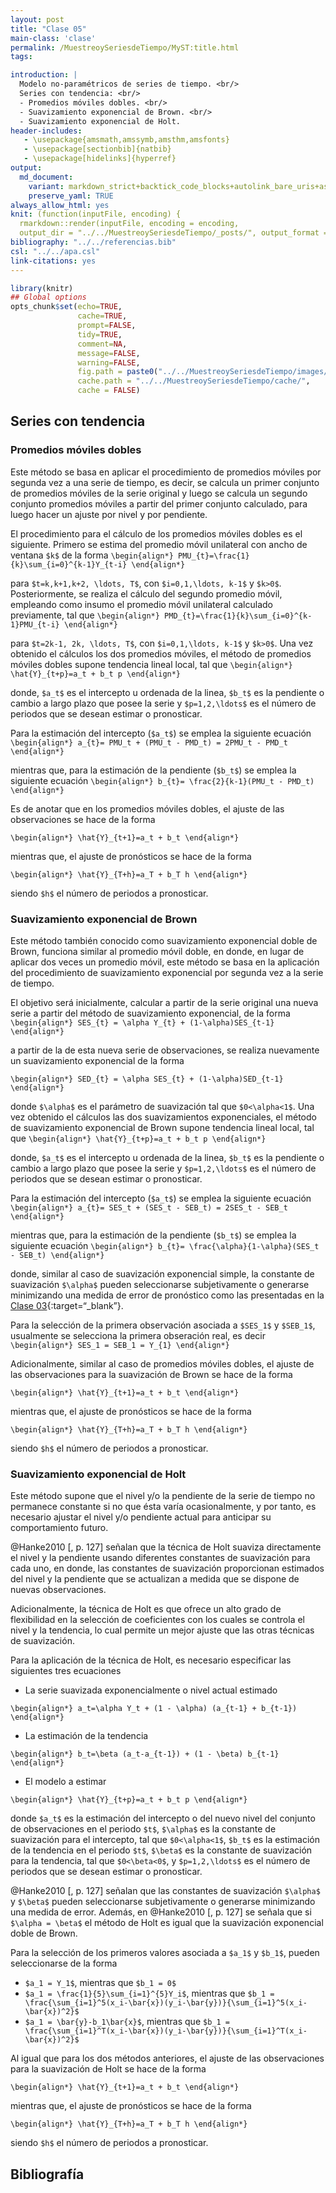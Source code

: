 ```yaml
---
layout: post
title: "Clase 05"
main-class: 'clase'
permalink: /MuestreoySeriesdeTiempo/MyST:title.html
tags:

introduction: |
  Modelo no-paramétricos de series de tiempo. <br/>
  Series con tendencia: <br/>
  - Promedios móviles dobles. <br/>
  - Suavizamiento exponencial de Brown. <br/>
  - Suavizamiento exponencial de Holt.
header-includes:
   - \usepackage{amsmath,amssymb,amsthm,amsfonts}
   - \usepackage[sectionbib]{natbib}
   - \usepackage[hidelinks]{hyperref}
output:
  md_document:
    variant: markdown_strict+backtick_code_blocks+autolink_bare_uris+ascii_identifiers+tex_math_single_backslash
    preserve_yaml: TRUE
always_allow_html: yes   
knit: (function(inputFile, encoding) {
  rmarkdown::render(inputFile, encoding = encoding,
  output_dir = "../../MuestreoySeriesdeTiempo/_posts/", output_format = "all"  ) })
bibliography: "../../referencias.bib"
csl: "../../apa.csl"
link-citations: yes
---
```


```r
library(knitr)
## Global options
opts_chunk$set(echo=TRUE,
               cache=TRUE,
               prompt=FALSE,
               tidy=TRUE,
               comment=NA,
               message=FALSE,
               warning=FALSE,
               fig.path = paste0("../../MuestreoySeriesdeTiempo/images/", "Clase05"),
               cache.path = "../../MuestreoySeriesdeTiempo/cache/",
               cache = FALSE)
```

## Series con tendencia
### Promedios móviles dobles
Este método se basa en aplicar el procedimiento de promedios móviles por segunda vez a una serie de tiempo, es decir, se calcula un primer conjunto de promedios móviles de la serie original y luego se calcula un segundo conjunto promedios móviles a partir del primer conjunto calculado, para luego hacer un ajuste por nivel y por pendiente. 

El procedimiento para el cálculo de los promedios móviles dobles es el siguiente. Primero se estima del promedio móvil unilateral con ancho de ventana `$k$` de la forma
`\begin{align*}
PMU_{t}=\frac{1}{k}\sum_{i=0}^{k-1}Y_{t-i}
\end{align*}`

para `$t=k,k+1,k+2, \ldots, T$`, con `$i=0,1,\ldots, k-1$` y `$k>0$`. Posteriormente, se realiza el cálculo del segundo promedio móvil, empleando como insumo el promedio móvil unilateral calculado previamente, tal que
`\begin{align*}
PMD_{t}=\frac{1}{k}\sum_{i=0}^{k-1}PMU_{t-i}
\end{align*}`

para `$t=2k-1, 2k, \ldots, T$`, con `$i=0,1,\ldots, k-1$` y `$k>0$`. Una vez obtenido el cálculos los dos promedios móviles, el método de promedios móviles dobles supone tendencia lineal local, tal que 
`\begin{align*}
\hat{Y}_{t+p}=a_t + b_t p
\end{align*}`

donde, `$a_t$` es el intercepto u ordenada de la linea, `$b_t$` es la pendiente o cambio a largo plazo que posee la serie y `$p=1,2,\ldots$` es el número de periodos que se desean estimar o pronosticar.

Para la estimación del intercepto (`$a_t$`) se emplea la siguiente ecuación
`\begin{align*}
a_{t}= PMU_t + (PMU_t - PMD_t) = 2PMU_t - PMD_t
\end{align*}`

mientras que, para la estimación de la pendiente (`$b_t$`) se emplea la siguiente ecuación
`\begin{align*}
b_{t}= \frac{2}{k-1}(PMU_t - PMD_t)
\end{align*}`

Es de anotar que en los promedios móviles dobles, el ajuste de las observaciones se hace de la forma

`\begin{align*}
\hat{Y}_{t+1}=a_t + b_t
\end{align*}`

mientras que, el ajuste de pronósticos se hace de la forma

`\begin{align*}
\hat{Y}_{T+h}=a_T + b_T h
\end{align*}`

siendo `$h$` el número de periodos a pronosticar.

### Suavizamiento exponencial de Brown
Este método también conocido como suavizamiento exponencial doble de Brown, funciona similar al promedio móvil doble, en donde, en lugar de aplicar dos veces un promedio móvil, este método se basa en la aplicación del procedimiento de suavizamiento exponencial por segunda vez a la serie de tiempo.

El objetivo será inicialmente, calcular a partir de la serie original una nueva serie a partir del método de suavizamiento exponencial, de la forma
`\begin{align*}
SES_{t} = \alpha Y_{t} + (1-\alpha)SES_{t-1}
\end{align*}`

a partir de la de esta nueva serie de observaciones, se realiza nuevamente un suavizamiento exponencial de la forma

`\begin{align*}
SED_{t} = \alpha SES_{t} + (1-\alpha)SED_{t-1}
\end{align*}`

donde `$\alpha$` es el parámetro de suavización tal que `$0<\alpha<1$`. Una vez obtenido el cálculos las dos suavizamientos exponenciales, el método de suavizamiento exponencial de Brown supone tendencia lineal local, tal que
`\begin{align*}
\hat{Y}_{t+p}=a_t + b_t p
\end{align*}`

donde, `$a_t$` es el intercepto u ordenada de la linea, `$b_t$` es la pendiente o cambio a largo plazo que posee la serie y `$p=1,2,\ldots$` es el número de periodos que se desean estimar o pronosticar.

Para la estimación del intercepto (`$a_t$`) se emplea la siguiente ecuación
`\begin{align*}
a_{t}= SES_t + (SES_t - SEB_t) = 2SES_t - SEB_t
\end{align*}`

mientras que, para la estimación de la pendiente (`$b_t$`) se emplea la siguiente ecuación
`\begin{align*}
b_{t}= \frac{\alpha}{1-\alpha}(SES_t - SEB_t)
\end{align*}`

donde, similar al caso de suavización exponencial simple, la constante de suavización `$\alpha$` pueden seleccionarse subjetivamente o generarse minimizando una medida de error de pronóstico como las presentadas en la [Clase 03](../../MuestreoySeriesdeTiempo/MySTClase_05.html){:target="_blank"}.

Para la selección de la primera observación asociada a `$SES_1$` y `$SEB_1$`, usualmente se selecciona la primera obseración real, es decir
`\begin{align*}
SES_1 = SEB_1 = Y_{1}
\end{align*}`

Adicionalmente, similar al caso de promedios móviles dobles, el ajuste de las observaciones para la suavización de Brown se hace de la forma

`\begin{align*}
\hat{Y}_{t+1}=a_t + b_t
\end{align*}`

mientras que, el ajuste de pronósticos se hace de la forma

`\begin{align*}
\hat{Y}_{T+h}=a_T + b_T h
\end{align*}`

siendo `$h$` el número de periodos a pronosticar.

### Suavizamiento exponencial de Holt
Este método supone que el nivel y/o la pendiente de la serie de tiempo no permanece constante si no que ésta varía ocasionalmente, y por tanto, es necesario ajustar el nivel y/o pendiente actual para anticipar su comportamiento futuro.

@Hanke2010[, p. 127] señalan que la técnica de Holt suaviza directamente el nivel y la pendiente usando diferentes constantes de suavización para cada uno, en donde, las constantes de suavización proporcionan estimados del nivel y la pendiente que se actualizan a medida que se dispone de nuevas observaciones.

Adicionalmente, la técnica de Holt es que ofrece un alto grado de flexibilidad en la selección de coeficientes con los cuales se controla el nivel y la tendencia, lo cual permite un mejor ajuste que las otras técnicas de suavización.

Para la aplicación de la técnica de Holt, es necesario especificar las siguientes tres ecuaciones

* La serie suavizada exponencialmente o nivel actual estimado

`\begin{align*}
a_t=\alpha Y_t + (1 - \alpha) (a_{t-1} + b_{t-1})
\end{align*}`

* La estimación de la tendencia

`\begin{align*}
b_t=\beta (a_t-a_{t-1}) + (1 - \beta) b_{t-1}
\end{align*}`

* El modelo a estimar

`\begin{align*}
\hat{Y}_{t+p}=a_t + b_t p
\end{align*}`

donde `$a_t$` es la estimación del intercepto o del nuevo nivel del conjunto de observaciones en el periodo `$t$`, `$\alpha$` es la constante de suavización para el intercepto, tal que `$0<\alpha<1$`, `$b_t$` es la estimación de la tendencia en el periodo `$t$`, `$\beta$` es la constante de suavización para la tendencia, tal que `$0<\beta<0$`, y `$p=1,2,\ldots$` es el número de periodos que se desean estimar o pronosticar.

@Hanke2010[, p. 127] señalan que las constantes de suavización `$\alpha$` y `$\beta$`
pueden seleccionarse subjetivamente o generarse minimizando una medida de error. Además, en @Hanke2010[, p. 127] se señala que si `$\alpha = \beta$` el método de Holt es igual que la suavización exponencial doble de Brown.

Para la selección de los primeros valores asociada a `$a_1$` y `$b_1$`, pueden seleccionarse de la forma

* `$a_1 = Y_1$`, mientras que `$b_1 = 0$`
* `$a_1 = \frac{1}{5}\sum_{i=1}^{5}Y_i$`, mientras que  `$b_1 = \frac{\sum_{i=1}^5(x_i-\bar{x})(y_i-\bar{y})}{\sum_{i=1}^5(x_i-\bar{x})^2}$`
* `$a_1 = \bar{y}-b_1\bar{x}$`, mientras que  `$b_1 = \frac{\sum_{i=1}^T(x_i-\bar{x})(y_i-\bar{y})}{\sum_{i=1}^T(x_i-\bar{x})^2}$`

Al igual que para los dos métodos anteriores, el ajuste de las observaciones para la suavización de Holt se hace de la forma

`\begin{align*}
\hat{Y}_{t+1}=a_t + b_t
\end{align*}`

mientras que, el ajuste de pronósticos se hace de la forma

`\begin{align*}
\hat{Y}_{T+h}=a_T + b_T h
\end{align*}`

siendo `$h$` el número de periodos a pronosticar.

## Bibliografía

